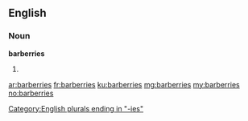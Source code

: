 ==English==

===Noun===
'''barberries'''

# {{plural of|barberry}}

[[Category:English plurals ending in "-ies"]]

[[ar:barberries]]
[[fr:barberries]]
[[ku:barberries]]
[[mg:barberries]]
[[my:barberries]]
[[no:barberries]]